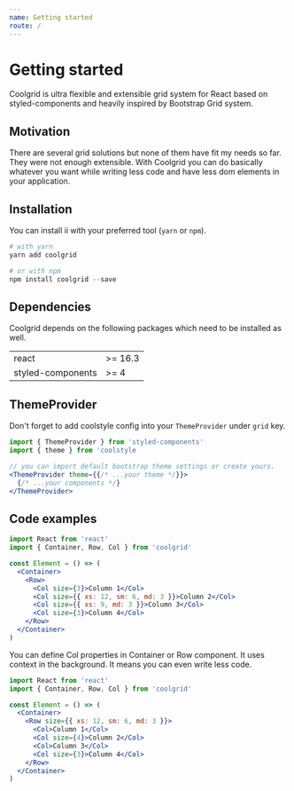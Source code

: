 ```yaml
---
name: Getting started
route: /
---
```


# Getting started

Coolgrid is ultra flexible and extensible grid system for React
based on styled-components and heavily inspired by
Bootstrap Grid system.

## Motivation

There are several grid solutions but none of them have fit my
needs so far. They were not enough extensible. With Coolgrid
you can do basically whatever you want while writing less code
and have less dom elements in your application.

## Installation

You can install ii with your preferred tool (`yarn` or `npm`).

```powershell
# with yarn
yarn add coolgrid

# or with npm
npm install coolgrid --save
```

## Dependencies

Coolgrid depends on the following packages which need to be installed as well.

|                   |         |
| ----------------- | ------- |
| react             | >= 16.3 |
| styled-components | >= 4    |

## ThemeProvider

Don't forget to add coolstyle config into your `ThemeProvider` under `grid` key.

```jsx
import { ThemeProvider } from 'styled-components'
import { theme } from 'coolstyle

// you can import default bootstrap theme settings or create yours.
<ThemeProvider theme={{/* ...your theme */}}>
  {/* ...your components */}
</ThemeProvider>
```

## Code examples

```jsx
import React from 'react'
import { Container, Row, Col } from 'coolgrid'

const Element = () => (
  <Container>
    <Row>
      <Col size={3}>Column 1</Col>
      <Col size={{ xs: 12, sm: 6, md: 3 }}>Column 2</Col>
      <Col size={{ xs: 9, md: 3 }}>Column 3</Col>
      <Col size={3}>Column 4</Col>
    </Row>
  </Container>
)
```

You can define Col properties in Container or Row component.
It uses context in the background. It means you can even
write less code.

```jsx
import React from 'react'
import { Container, Row, Col } from 'coolgrid'

const Element = () => (
  <Container>
    <Row size={{ xs: 12, sm: 6, md: 3 }}>
      <Col>Column 1</Col>
      <Col size={4}>Column 2</Col>
      <Col>Column 3</Col>
      <Col size={3}>Column 4</Col>
    </Row>
  </Container>
)
```
